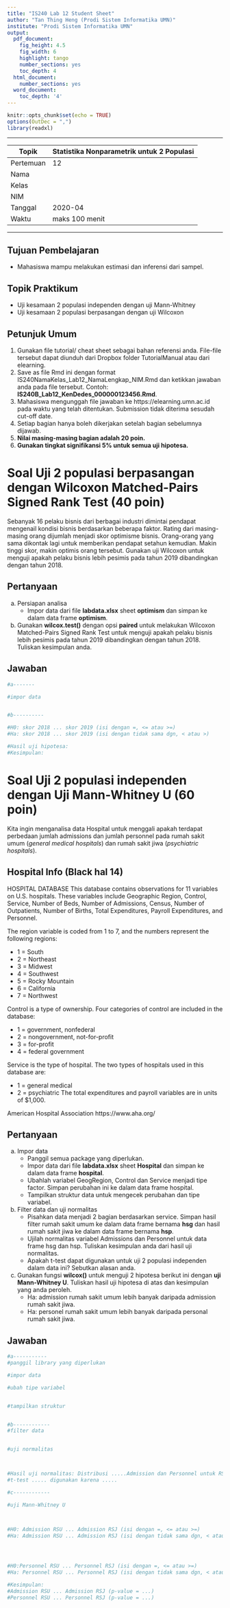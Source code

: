 ---
title: "IS240 Lab 12 Student Sheet"
author: "Tan Thing Heng (Prodi Sistem Informatika UMN)"
institute: "Prodi Sistem Informatika UMN"
output:
  pdf_document:
    fig_height: 4.5
    fig_width: 6
    highlight: tango
    number_sections: yes
    toc_depth: 4
  html_document:
    number_sections: yes
  word_document:
    toc_depth: '4'
---

```{r setup, include=FALSE, message=FALSE, warning=FALSE}
knitr::opts_chunk$set(echo = TRUE)
options(OutDec = ",")
library(readxl)
```

******************************************************
Topik    | Statistika Nonparametrik untuk 2 Populasi
---------|----------             
Pertemuan| 12   
Nama     |           
Kelas    |       
NIM      |    
Tanggal  | 2020-04
Waktu    | maks 100 menit
******************************************************


## Tujuan Pembelajaran

- Mahasiswa mampu melakukan estimasi dan inferensi dari sampel.


## Topik Praktikum

- Uji kesamaan 2 populasi independen dengan uji Mann-Whitney
- Uji kesamaan 2 populasi berpasangan dengan uji Wilcoxon


## Petunjuk Umum

1. Gunakan file tutorial/ cheat sheet sebagai bahan referensi anda. File-file tersebut dapat diunduh dari Dropbox folder TutorialManual atau dari elearning.        
2. Save as file Rmd ini dengan format  IS240NamaKelas_Lab12_NamaLengkap_NIM.Rmd dan ketikkan jawaban anda pada file tersebut. Contoh: **IS240B_Lab12_KenDedes_000000123456.Rmd**. 
3. Mahasiswa mengunggah file jawaban ke https://elearning.umn.ac.id pada waktu yang telah ditentukan. Submission tidak diterima sesudah cut-off date.
4. Setiap bagian hanya boleh dikerjakan setelah bagian sebelumnya dijawab. 
5. **Nilai masing-masing bagian adalah 20 poin.**
6. **Gunakan tingkat signifikansi 5% untuk semua uji hipotesa.**


# Soal Uji 2 populasi berpasangan dengan Wilcoxon Matched-Pairs Signed Rank Test (40 poin)

Sebanyak 16 pelaku bisnis dari berbagai industri dimintai pendapat mengenail kondisi bisnis berdasarkan beberapa faktor. Rating dari masing-masing orang dijumlah menjadi skor optimisme bisnis. Orang-orang yang sama dikontak lagi untuk memberikan pendapat setahun kemudian. Makin tinggi skor, makin optimis orang tersebut. Gunakan uji Wilcoxon untuk menguji apakah pelaku bisnis lebih pesimis pada tahun 2019 dibandingkan dengan tahun 2018. 

## Pertanyaan 

a. Persiapan analisa 
   - Impor data dari file **labdata.xlsx** sheet **optimism** dan simpan ke dalam data frame **optimism**. 
b. Gunakan **wilcox.test()** dengan opsi **paired** untuk melakukan Wilcoxon Matched-Pairs Signed Rank Test untuk menguji apakah pelaku bisnis lebih pesimis pada tahun 2019 dibandingkan dengan tahun 2018. Tuliskan kesimpulan anda.


## Jawaban

```{r}
#a-------

#impor data


#b----------

#H0: skor 2018 ... skor 2019 (isi dengan =, <= atau >=)
#Ha: skor 2018 ... skor 2019 (isi dengan tidak sama dgn, < atau >)

#Hasil uji hipotesa:
#Kesimpulan:

```

# Soal Uji 2 populasi independen dengan Uji Mann-Whitney U (60 poin)

Kita ingin menganalisa data Hospital untuk menggali apakah terdapat perbedaan jumlah admissions dan jumlah personnel pada rumah sakit umum (*general medical hospitals*) dan rumah sakit jiwa (*psychiatric hospitals*).  


## Hospital Info (Black hal 14)

HOSPITAL DATABASE
This database contains observations for 11 variables on U.S. hospitals. These variables include Geographic Region, Control, Service, Number of Beds, Number of Admissions, Census, Number of Outpatients, Number of Births, Total Expenditures, Payroll Expenditures, and Personnel.

The region variable is coded from 1 to 7, and the numbers represent the following regions:

- 1 = South
- 2 = Northeast
- 3 = Midwest
- 4 = Southwest
- 5 = Rocky Mountain
- 6 = California
- 7 = Northwest

Control is a type of ownership. Four categories of control are included in the database:

- 1 = government, nonfederal
- 2 = nongovernment, not-for-profit
- 3 = for-profit
- 4 = federal government

Service is the type of hospital. The two types of hospitals
used in this database are:

- 1 = general medical
- 2 = psychiatric
The total expenditures and payroll variables are in units of $1,000.

American Hospital Association https://www.aha.org/



## Pertanyaan 

a. Impor data
   - Panggil semua package yang diperlukan. 
   - Impor data dari file **labdata.xlsx** sheet **Hospital** dan simpan ke dalam data frame **hospital**. 
   - Ubahlah variabel GeogRegion, Control dan Service menjadi tipe factor. Simpan perubahan ini ke dalam data frame hospital. 
   - Tampilkan struktur data untuk mengecek perubahan dan tipe variabel.

b. Filter data dan uji normalitas
   - Pisahkan data menjadi 2 bagian berdasarkan service. Simpan hasil filter rumah sakit umum ke dalam data frame bernama **hsg** dan hasil rumah sakit jiwa ke dalam data frame bernama **hsp**.
   - Ujilah normalitas variabel Admissions dan Personnel untuk data frame hsg dan hsp. Tuliskan kesimpulan anda dari hasil uji normalitas.
   - Apakah t-test dapat digunakan untuk uji 2 populasi independen dalam data ini? Sebutkan alasan anda.
   
c. Gunakan fungsi **wilcox()** untuk menguji 2 hipotesa berikut ini dengan **uji Mann-Whitney U**. Tuliskan hasil uji hipotesa di atas dan kesimpulan yang anda peroleh.
   - Ha: admission rumah sakit umum lebih banyak daripada admission rumah sakit jiwa.
   - Ha: personel rumah sakit umum lebih banyak daripada personal rumah sakit jiwa.

## Jawaban

```{r message=FALSE, warning=FALSE}

#a-----------
#panggil library yang diperlukan

#impor data

#ubah tipe variabel


#tampilkan struktur


#b------------
#filter data


#uji normalitas



#Hasil uji normalitas: Distribusi .....Admission dan Personnel untuk RSU dan RSJ .... Gaussian (isi dengan mengikuti/ tidak mengikuti)
#t-test ..... digunakan karena .....

#c------------

#uji Mann-Whitney U



#H0: Admission RSU ... Admission RSJ (isi dengan =, <= atau >=)
#Ha: Admission RSU ... Admission RSJ (isi dengan tidak sama dgn, < atau >)




#H0:Personnel RSU ... Personnel RSJ (isi dengan =, <= atau >=)
#Ha: Personnel RSU ... Personnel RSJ (isi dengan tidak sama dgn, < atau >)

#Kesimpulan:
#Admission RSU ... Admission RSJ (p-value = ...)
#Personnel RSU ... Personnel RSJ (p-value = ...)
```


